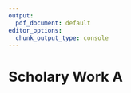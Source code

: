 ```yaml
---
output:
  pdf_document: default
editor_options:
  chunk_output_type: console
---
```


# Scholary Work A {#a-title}
